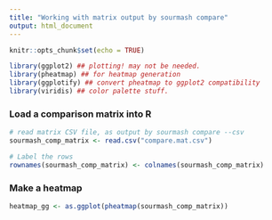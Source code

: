 ```yaml
---
title: "Working with matrix output by sourmash compare"
output: html_document
---
```


```r
knitr::opts_chunk$set(echo = TRUE)
```

```r
library(ggplot2) ## plotting! may not be needed.
library(pheatmap) ## for heatmap generation
library(ggplotify) ## convert pheatmap to ggplot2 compatibility
library(viridis) ## color palette stuff.
```

### Load a comparison matrix into R

```r
# read matrix CSV file, as output by sourmash compare --csv
sourmash_comp_matrix <- read.csv("compare.mat.csv")

# Label the rows
rownames(sourmash_comp_matrix) <- colnames(sourmash_comp_matrix)
```

### Make a heatmap

```r
heatmap_gg <- as.ggplot(pheatmap(sourmash_comp_matrix))
```

